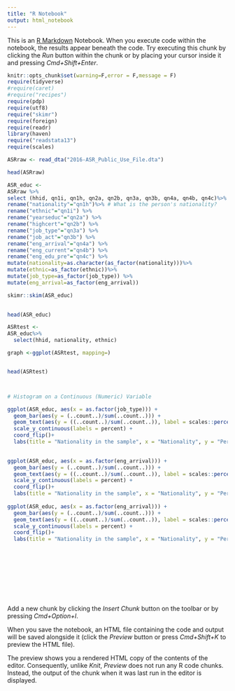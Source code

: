 ```yaml
---
title: "R Notebook"
output: html_notebook
---
```

This is an [R Markdown](http://rmarkdown.rstudio.com) Notebook. When you execute code within the notebook, the results appear beneath the code. 
Try executing this chunk by clicking the *Run* button within the chunk or by placing your cursor inside it and pressing *Cmd+Shift+Enter*. 

```r
knitr::opts_chunk$set(warning=F,error = F,message = F)
require(tidyverse)
#require(caret)
#require("recipes")
require(pdp)
require(utf8)
require("skimr")
require(foreign)
require(readr)
library(haven)
require("readstata13")
require(scales)

ASRraw <- read_dta("2016-ASR_Public_Use_File.dta")

head(ASRraw)


```

```r

ASR_educ <-
ASRraw %>%
select (hhid, qn1i, qn1h, qn2a, qn2b, qn3a, qn3b, qn4a, qn4b, qn4c)%>% 
rename("nationality"="qn1h")%>% # What is the person's nationality?
rename("ethnic"="qn1i") %>% 
rename("yearseduc"="qn2a") %>% 
rename("highcert"="qn2b") %>% 
rename("job_type"="qn3a") %>% 
rename("job_act"="qn3b") %>% 
rename("eng_arrival"="qn4a") %>% 
rename("eng_current"="qn4b") %>% 
rename("eng_edu_pre"="qn4c") %>% 
mutate(nationality=as.character(as_factor(nationality)))%>% 
mutate(ethnic=as_factor(ethnic))%>%
mutate(job_type=as_factor(job_type)) %>% 
mutate(eng_arrival=as_factor(eng_arrival))

skimr::skim(ASR_educ)
  

head(ASR_educ)

ASRtest <-
ASR_educ%>%
  select(hhid, nationality, ethnic)

graph <-ggplot(ASRtest, mapping=)


head(ASRtest)



# Histogram on a Continuous (Numeric) Variable

ggplot(ASR_educ, aes(x = as.factor(job_type))) +
  geom_bar(aes(y = (..count..)/sum(..count..))) +
  geom_text(aes(y = ((..count..)/sum(..count..)), label = scales::percent((..count..)/sum(..count..))), stat = "count", vjust = -0.25) +
  scale_y_continuous(labels = percent) +
  coord_flip()+
  labs(title = "Nationality in the sample", x = "Nationality", y = "Percent")
  

ggplot(ASR_educ, aes(x = as.factor(eng_arrival))) +
  geom_bar(aes(y = (..count..)/sum(..count..))) +
  geom_text(aes(y = ((..count..)/sum(..count..)), label = scales::percent((..count..)/sum(..count..))), stat = "count", vjust = 0.5) +
  scale_y_continuous(labels = percent) +
  coord_flip()+
  labs(title = "Nationality in the sample", x = "Nationality", y = "Percent")
  
ggplot(ASR_educ, aes(x = as.factor(eng_arrival))) +
  geom_bar(aes(y = (..count..)/sum(..count..))) +
  geom_text(aes(y = ((..count..)/sum(..count..)), label = scales::percent((..count..)/sum(..count..))), stat = "count", vjust = 0.5) +
  scale_y_continuous(labels = percent) +
  coord_flip()+
  labs(title = "Nationality in the sample", x = "Nationality", y = "Percent")






 
 


```
```r

```


Add a new chunk by clicking the *Insert Chunk* button on the toolbar or by pressing *Cmd+Option+I*.

When you save the notebook, an HTML file containing the code and output will be saved alongside it (click the *Preview* button or press *Cmd+Shift+K* to preview the HTML file). 

The preview shows you a rendered HTML copy of the contents of the editor. Consequently, unlike *Knit*, *Preview* does not run any R code chunks. Instead, the output of the chunk when it was last run in the editor is displayed.

